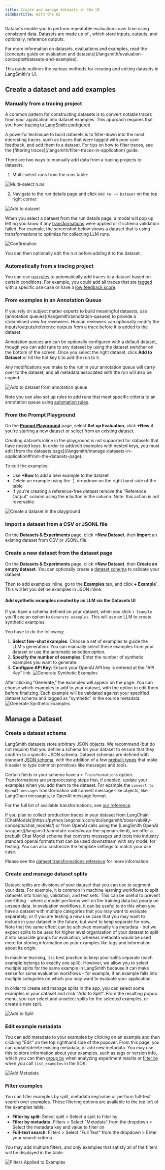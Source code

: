 ```yaml
---
title: Create and manage datasets in the UI
sidebarTitle: With the UI
---
```


Datasets enable you to perform repeatable evaluations over time using consistent data. Datasets are made up of , which store inputs, outputs, and optionally, reference outputs.

<Check>
  For more information on datasets, evaluations and examples, read the [concepts guide on evaluation and datasets](/langsmith/evaluation-concepts#datasets-and-examples).
</Check>

This guide outlines the various methods for creating and editing datasets in LangSmith's UI.

## Create a dataset and add examples

### Manually from a tracing project

A common pattern for constructing datasets is to convert notable traces from your application into dataset examples. This approach requires that you have [tracing to LangSmith configured](/langsmith/observability-concepts#tracing-configuration).

<Check>
  A powerful technique to build datasets is to filter-down into the most interesting traces, such as traces that were tagged with poor user feedback, and add them to a dataset. For tips on how to filter traces, see the [filtering traces](/langsmith/filter-traces-in-application) guide.
</Check>

There are two ways to manually add data from a tracing projects to datasets.

1. Multi-select runs from the runs table:

![Multi-select runs](/langsmith/images/multiselect-add-to-dataset.png)

2. Navigate to the run details page and click `Add to -> Dataset` on the top right corner:

![Add to dataset](/langsmith/images/add-to..dataset.png)

When you select a dataset from the run details page, a modal will pop up letting you know if any [transformations](/langsmith/dataset-transformations) were applied or if schema validation failed. For example, the screenshot below shows a dataset that is using transformations to optimize for collecting LLM runs.

![Confirmation](/langsmith/images/confirmation.png)

You can then optionally edit the run before adding it to the dataset.

### Automatically from a tracing project

You can use [run rules](/langsmith/rules) to automatically add traces to a dataset based on certain conditions. For example, you could add all traces that are [tagged](/langsmith/observability-concepts#tags) with a specific use case or have a [low feedback score](/langsmith/observability-concepts#feedback).

### From examples in an Annotation Queue

<Check>
  If you rely on subject matter experts to build meaningful datasets, use [annotation queues](/langsmith/annotation-queues) to provide a streamlined view for reviewiers. Human reviewers can optionally modify the inputs/outputs/reference outputs from a trace before it is added to the dataset.
</Check>

Annotation queues are can be optionally configured with a default dataset, though you can add runs to any dataset by using the dataset switcher on the bottom of the screen. Once you select the right dataset, click **Add to Dataset** or hit the hot key `D` to add the run to it.

Any modifications you make to the run in your annotation queue will carry over to the dataset, and all metadata associated with the run will also be copied.

![Add to dataset from annotation queue](/langsmith/images/add-to-dataset-from-aq.png)

Note you can also set up rules to add runs that meet specific criteria to an annotation queue using [automation rules](/langsmith/rules).

### From the Prompt Playground

On the [**Prompt Playground**](/langsmith/observability-concepts#prompt-playground) page, select **Set up Evaluation**, click **+New** if you're starting a new dataset or select from an existing dataset.

<Note>
  Creating datasets inline in the playground is not supported for datasets that have nested keys. In order to add/edit examples with nested keys, you must edit [from the datasets page](/langsmith/manage-datasets-in-application#from-the-datasets-page).
</Note>

To edit the examples:

* Use **+Row** to add a new example to the dataset
* Delete an example using the **⋮** dropdown on the right hand side of the table
* If you're creating a reference-free dataset remove the "Reference Output" column using the **x** button in the column. Note: this action is not reversable.

![Create a dataset in the playground](/langsmith/images/playground-dataset.png)

### Import a dataset from a CSV or JSONL file

On the **Datasets & Experiments** page, click **+New Dataset**, then **Import** an existing dataset from CSV or JSONL file.

### Create a new dataset from the dataset page

On the **Datasets & Experiments** page, click **+New Dataset**, then **Create an empty dataset**. You can optionally create a [dataset schema](/langsmith/manage-datasets-in-application#create-a-dataset-schema) to validate your dataset.

Then to add examples inline, go to the **Examples** tab, and click **+ Example\`**. This will let you define examples in JSON inline.

#### Add synthetic examples created by an LLM via the Datasets UI

If you have a schema defined on your dataset, when you click `+ Example` you'll see an option to `Generate examples`. This will use an LLM to create synthetic examples.

You have to do the following:

1. **Select few-shot examples**: Choose a set of examples to guide the LLM's generation. You can manually select these examples from your dataset or use the automatic selection option.
2. **Specify the number of examples**: Enter the number of synthetic examples you want to generate.
3. **Configure API Key**: Ensure your OpenAI API key is entered at the "API Key" link. ![Generate Synthetic Examples](/langsmith/images/generate-synthetic-examples-create.png)

After clicking "Generate," the examples will appear on the page. You can choose which examples to add to your dataset, with the option to edit them before finalizing. Each example will be validated against your specified dataset schema and tagged as "synthetic" in the source metadata. ![Generate Synthetic Examples](/langsmith/images/generate-synthetic-examples-pane.png)

## Manage a Dataset

### Create a dataset schema

LangSmith datasets store arbitrary JSON objects. We recommend (but do not require) that you define a schema for your dataset to ensure that they confirm to a specific JSON schema. Dataset schemas are defined with standard [JSON schema](https://json-schema.org/), with the addition of a few [prebuilt types](/langsmith/dataset-json-types) that make it easier to type common primitives like messages and tools.

Certain fields in your schema have a `+ Transformations` option. Transformations are preprocessing steps that, if enabled, update your examples when you add them to the dataset. For example the `convert to OpenAI messages` transformation will convert message-like objects, like LangChain messages, to OpenAI message format.

For the full list of available transformations, see [our reference](/langsmith/dataset-transformations).

<Note>
  If you plan to collect production traces in your dataset from LangChain [ChatModels](https://python.langchain.com/do/langsmith/observability-concepts/chat_models/) or from OpenAI calls using the [LangSmith OpenAI wrapper](/langsmith/annotate-code#wrap-the-openai-client), we offer a prebuilt Chat Model schema that converts messages and tools into industry standard openai formats that can be used downstream with any model for testing. You can also customize the template settings to match your use case.

  Please see the [dataset transformations reference](/langsmith/dataset-transformations) for more information.
</Note>

### Create and manage dataset splits

Dataset splits are divisions of your dataset that you can use to segment your data. For example, it is common in machine learning workflows to split datasets into training, validation, and test sets. This can be useful to prevent overfitting - where a model performs well on the training data but poorly on unseen data. In evaluation workflows, it can be useful to do this when you have a dataset with multiple categories that you may want to evaluate separately; or if you are testing a new use case that you may want to include in your dataset in the future, but want to keep separate for now. Note that the same effect can be achieved manually via metadata - but we expect splits to be used for higher level organization of your dataset to split it into separate groups for evaluation, whereas metadata would be used more for storing information on your examples like tags and information about its origin.

In machine learning, it is best practice to keep your splits separate (each example belongs to exactly one split). However, we allow you to select multiple splits for the same example in LangSmith because it can make sense for some evaluation workflows - for example, if an example falls into multiple categories on which you may want to evaluate your application.

In order to create and manage splits in the app, you can select some examples in your dataset and click "Add to Split". From the resulting popup menu, you can select and unselect splits for the selected examples, or create a new split.

![Add to Split](/langsmith/images/add-to-split2.png)

### Edit example metadata

You can add metadata to your examples by clicking on an example and then clicking "Edit" on the top righthand side of the popover. From this page, you can update/delete existing metadata, or add new metadata. You may use this to store information about your examples, such as tags or version info, which you can then [group by](/langsmith/work-with-experiments#group-results-by-metadata) when analyzing experiment results or [filter by](/langsmith/manage-datasets-programmatically#list-examples-by-metadata) when you call `list_examples` in the SDK.

![Add Metadata](/langsmith/images/add-metadata.gif)

### Filter examples

You can filter examples by split, metadata key/value or perform full-text search over examples. These filtering options are available to the top left of the examples table.

* **Filter by split**: Select split > Select a split to filter by
* **Filter by metadata**: Filters > Select "Metadata" from the dropdown > Select the metadata key and value to filter on
* **Full-text search**: Filters > Select "Full Text" from the dropdown > Enter your search criteria

You may add multiple filters, and only examples that satisfy all of the filters will be displayed in the table.

![Filters Applied to Examples](/langsmith/images/filters-applied.png)
